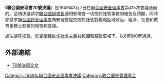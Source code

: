 {{Infobox UN resolution
|number = 70
|organ = SC
|year = 1949年
|date = 3月7日
|meeting = 415
|code =S/RES/70
|document = http://www.un.org/zh/documents/view_doc.asp?symbol=S/RES/70(1949)
|for = 8
|abstention = 3
|against = 0
|subject = 戰略區域的託管
|result = 通過
|image = 
|caption = 
}}

《'''聯合國安理會70號決議'''》是1949年3月7日在[[聯合國安全理事會|聯合國安全理事會]]第415次會議通過的。這項決議請求[[聯合國秘書長|聯合國秘書長]]通知安理會一切關於託管事務的報告及請願，同時亦請求[[聯合國託管理事會|聯合國託管理事會]]向安理會提交關於託管對戰略區域政治、經濟、社會和教育事務上影響的報告和提議。

該決議在[[埃及|埃及]]、[[烏克蘭蘇維埃社會主義共和國|烏克蘭蘇維埃社會主義共和國]]和[[蘇聯|蘇聯]]棄權下，以8票對0票通過。

==外部連結==
*[http://www.un.org/zh/documents/view_doc.asp?symbol=S/RES/70(1949) 70號決議全文]

{{UN-stub}}
{{UNSCR 1949}}

[[Category:1949年聯合國安全理事會決議|Category:1949年聯合國安全理事會決議]]
[[Category:联合国托管理事会|Category:联合国托管理事会]]
